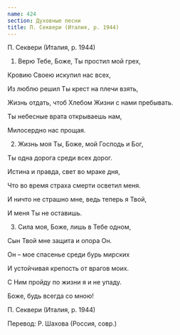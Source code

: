 ```yaml
---
name: 424
section: Духовные песни
title: П. Секвери (Италия, р. 1944)
---
```

П. Секвери (Италия, р. 1944)


1. Верю Тебе, Боже, Ты простил мой грех,

Кровию Своею искупил нас всех,

Из люблю решил Ты крест на плечи взять,

Жизнь отдать, чтоб Хлебом Жизни с нами пребывать.

Ты небесные врата открываешь нам,

Милосердно нас прощая.


2. Жизнь моя Ты, Боже, мой Господь и Бог,

Ты одна дорога среди всех дорог.

Истина и правда, свет во мраке дня,

Что во время страха смерти осветил меня.

И ничто не страшно мне, ведь теперь я Твой,

И меня Ты не оставишь.


3. Сила моя, Боже, лишь в Тебе одном,

Сын Твой мне защита и опора Он.

Он – мое спасенье среди бурь мирских

И устойчивая крепость от врагов моих.

С Ним пройду по жизни я и не упаду.

Боже, будь всегда со мною!


П. Секвери (Италия, р. 1944)

Перевод: Р. Шахова (Россия, совр.)